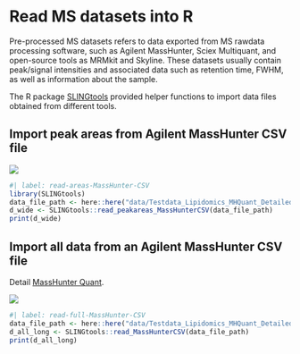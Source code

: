 # Read MS datasets into R

Pre-processed MS datasets refers to data exported from MS rawdata processing software, such as Agilent MassHunter, Sciex Multiquant, and open-source tools as MRMkit and Skyline. These datasets usually contain peak/signal intensities and associated data such as retention time, FWHM, as well as information about the sample.

The R package [SLINGtools](https://github.com/SLINGhub/SLINGtools) provided helper functions to import data files obtained from different tools.

## Import peak areas from Agilent MassHunter CSV file

![](images/paste-B702CE09.png)

```{r}
#| label: read-areas-MassHunter-CSV
library(SLINGtools)
data_file_path <- here::here("data/Testdata_Lipidomics_MHQuant_Detailed.csv")
d_wide <- SLINGtools::read_peakareas_MassHunterCSV(data_file_path)
print(d_wide)
```

## Import all data from an Agilent MassHunter CSV file

Detail [MassHunter Quant](https://www.agilent.com/en/product/software-informatics/mass-spectrometry-software/data-analysis/quantitative-analysis).

![](images/paste-A1421EC0.png)

```{r}
#| label: read-full-MassHunter-CSV
data_file_path <- here::here("data/Testdata_Lipidomics_MHQuant_Detailed.csv")
d_all_long <- SLINGtools::read_MassHunterCSV(data_file_path)
print(d_all_long)
```
